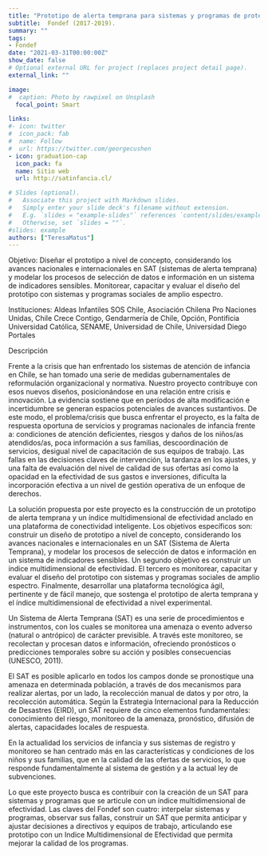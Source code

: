 ```yaml
---
title: "Prototipo de alerta temprana para sistemas y programas de protección a la infancia desde un enfoque de derechos"
subtitle:  Fondef (2017-2019).
summary: ""
tags:
- Fondef
date: "2021-03-31T00:00:00Z"
show_date: false
# Optional external URL for project (replaces project detail page).
external_link: ""

image:
#  caption: Photo by rawpixel on Unsplash
  focal_point: Smart

links:
#- icon: twitter
#  icon_pack: fab
#  name: Follow
#  url: https://twitter.com/georgecushen
- icon: graduation-cap 
  icon_pack: fa 
  name: Sitio web 
  url: http://satinfancia.cl/

# Slides (optional).
#   Associate this project with Markdown slides.
#   Simply enter your slide deck's filename without extension.
#   E.g. `slides = "example-slides"` references `content/slides/example-slides.md`.
#   Otherwise, set `slides = ""`.
#slides: example
authors: ["TeresaMatus"]
---
```


Objetivo: Diseñar el prototipo a nivel de concepto, considerando los avances nacionales e internacionales en SAT (sistemas de alerta temprana) y modelar los procesos de selección de datos e información en un sistema de indicadores sensibles. Monitorear, capacitar y evaluar el diseño del prototipo con sistemas y programas sociales de amplio espectro.

Instituciones: Aldeas Infantiles SOS Chile, Asociación Chilena Pro Naciones Unidas, Chile Crece Contigo, Gendarmería de Chile, Opción, Pontificia Universidad Católica, SENAME, Universidad de Chile, Universidad Diego Portales

Descripción 

Frente a la crisis que han enfrentado los sistemas de atención de infancia en Chile, se han tomado una serie de medidas gubernamentales de reformulación organizacional y normativa. Nuestro proyecto contribuye con esos nuevos diseños, posicionándose en una relación entre crisis e innovación. La evidencia sostiene que en períodos de alta modificación e incertidumbre se generan espacios potenciales de avances sustantivos. De este modo, el problema/crisis que busca enfrentar el proyecto, es la falta de respuesta oportuna de servicios y programas nacionales de infancia frente a: condiciones de atención deficientes, riesgos y daños de los niños/as atendidos/as, poca información a sus familias, descoordinación de servicios, desigual nivel de capacitación de sus equipos de trabajo. Las fallas en las decisiones claves de intervención, la tardanza en los ajustes, y una falta de evaluación del nivel de calidad de sus ofertas así como la opacidad en la efectividad de sus gastos e inversiones, dificulta la incorporación efectiva a un nivel de gestión operativa de un enfoque de derechos.

La solución propuesta por este proyecto es la construcción de un prototipo de alerta temprana y un índice multidimensional de efectividad anclado en una plataforma de conectividad inteligente. Los objetivos específicos son: construir un diseño de prototipo a nivel de concepto, considerando los avances nacionales e internacionales en un SAT (Sistema de Alerta Temprana), y modelar los procesos de selección de datos e información en un sistema de indicadores sensibles. Un segundo objetivo es construir un índice multidimensional de efectividad.  El tercero es monitorear, capacitar y evaluar el diseño del prototipo con sistemas y programas sociales de amplio espectro. Finalmente, desarrollar una plataforma tecnológica ágil, pertinente y de fácil manejo, que sostenga el prototipo de alerta temprana y el índice multidimensional de efectividad a nivel experimental.

Un Sistema de Alerta Temprana (SAT) es una serie de procedimientos e instrumentos, con los cuales se monitorea una amenaza o evento adverso (natural o antrópico) de carácter previsible. A través este monitoreo, se recolectan y procesan datos e información, ofreciendo pronósticos o predicciones temporales sobre su acción y posibles consecuencias (UNESCO, 2011).

El SAT es posible aplicarlo en todos los campos donde se pronostique una amenaza en determinada población, a través de dos mecanismos para realizar alertas, por un lado, la recolección manual de datos y por otro, la recolección automática. Según la Estrategia Internacional para la Reducción de Desastres (EIRD), un SAT requiere de cinco elementos fundamentales: conocimiento del riesgo, monitoreo de la amenaza, pronóstico, difusión de alertas, capacidades locales de respuesta.

En la actualidad los servicios de infancia y sus sistemas de registro y monitoreo se han centrado más en las características y condiciones de los niños y sus familias, que en la calidad de las ofertas de servicios, lo que responde fundamentalmente al sistema de gestión y a la actual ley de subvenciones.

Lo que este proyecto busca es contribuir con la creación de un SAT para sistemas y programas que se articule con un índice multidimensional de efectividad. Las claves del Fondef son cuatro: interpelar sistemas y programas, observar sus fallas, construir un SAT que permita anticipar y ajustar decisiones a directivos y equipos de trabajo, articulando ese prototipo con un Indice Multidimensional de Efectividad que permita mejorar la calidad de los programas.



